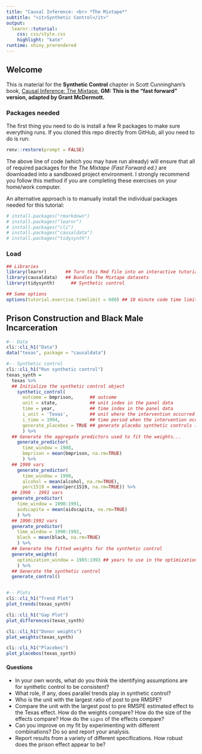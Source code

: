 ```yaml
---
title: "Causal Inference: <br> *The Mixtape*"
subtitle: "<it>Synthetic Control</it>"
output: 
  learnr::tutorial:
    css: css/style.css
    highlight: "kate"
runtime: shiny_prerendered
---
```


## Welcome

This is material for the **Synthetic Control** chapter in Scott Cunningham's book, [Causal Inference: The Mixtape.](https://mixtape.scunning.com/)
**GM: This is the "fast forward" version, adapted by Grant McDermott.** 

### Packages needed

The first thing you need to do is install a few R packages to make sure everything runs.
If you cloned this repo directly from GitHub, all you need to do is run:

```r
renv::restore(prompt = FALSE)
```

The above line of code (which you may have run already) will ensure that all of
required packages for the *The Mixtape (Fast Forward ed.)* are downloaded into 
a sandboxed project environment. I strongly recommend you follow this method
if you are completing these exercises on your home/work computer.

An alternative approach is to manually install the individual packages needed 
for this tutorial:

```r
# install.packages("rmarkdown")
# install.packages("learnr")
# install.packages("cli")
# install.packages("causaldata")
# install.packages("tidysynth")
```

### Load

```r
## Libraries
library(learnr)       ## Turn this Rmd file into an interactive tutorial
library(causaldata)   ## Bundles The Mixtape datasets
library(tidysynth)		## Synthetic control

## Some options
options(tutorial.exercise.timelimit = 600) ## 10 minute code time limit
```


## Prison Construction and Black Male Incarceration

```r

#-- Data
cli::cli_h1("Data")
data("texas", package = "causaldata")

#-- Synthetic control
cli::cli_h1("Run synthetic control")
texas_synth =
  texas %>%
  ## Initialize the synthetic control object
	synthetic_control(
	  outcome = bmprison,      ## outcome
	  unit = state,            ## unit index in the panel data
	  time = year,             ## time index in the panel data
	  i_unit = 'Texas',        ## unit where the intervention occurred
	  i_time = 1994,           ## time period when the intervention occurred
	  generate_placebos = TRUE ## generate placebo synthetic controls (for inference)
	  ) %>%
  ## Generate the aggregate predictors used to fit the weights...
	generate_predictor(
	  time_window = 1988,	
	  bmprison = mean(bmprison, na.rm=TRUE)
	  ) %>%
  ## 1990 vars 
	generate_predictor(
	  time_window = 1990,
	  alcohol = mean(alcohol, na.rm=TRUE),
	  perc1519 = mean(perc1519, na.rm=TRUE)) %>%
  ## 1990 - 1991 vars
  generate_predictor(
    time_window = 1990:1991,
    aidscapita = mean(aidscapita, na.rm=TRUE)
    ) %>%
  ## 1990:1992 vars
  generate_predictor(
    time_window = 1990:1992,
    black = mean(black, na.rm=TRUE)
    ) %>%
  ## Generate the fitted weights for the synthetic control
  generate_weights(
    optimization_window = 1985:1993 ## years to use in the optimization task
    ) %>%
  ## Generate the synthetic control
  generate_control()


#-- Plots
cli::cli_h1("Trend Plot")
plot_trends(texas_synth)

cli::cli_h1("Gap Plot")
plot_differences(texas_synth)

cli::cli_h1("Donor weights")
plot_weights(texas_synth)

cli::cli_h1("Placebos")
plot_placebos(texas_synth)
```

#### Questions
- In your own words, what do you think the identifying assumptions are for synthetic control to be consistent? 
- What role, if any, does parallel trends play in synthetic control?
- Who is the unit with the largest ratio of post to pre RMSPE?  
- Compare the unit with the largest post to pre RMSPE estimated effect to the Texas effect.  How do the weights compare?  How do the size of the effects compare?  How do the ``signs`` of the effects compare?
- Can you improve on my fit by experimenting with different combinations? Do so and report your analysis.
- Report results from a variety of different specifications.  How robust does the prison effect appear to be?

